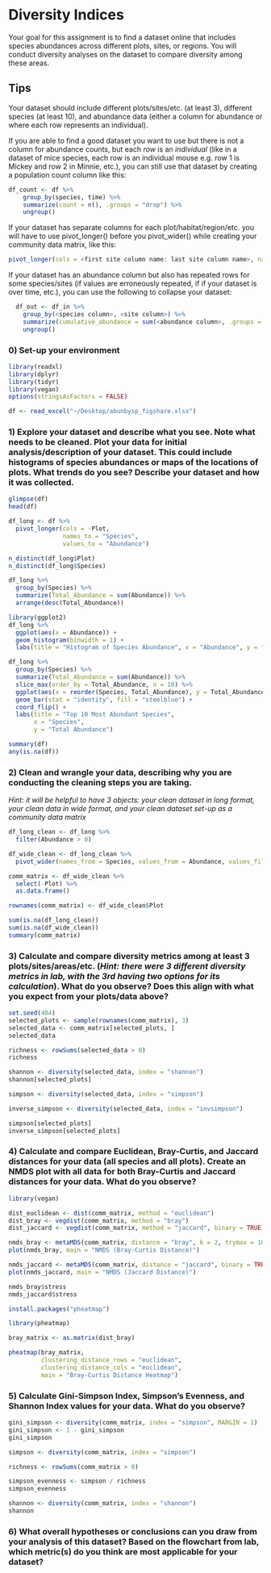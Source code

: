 # Diversity Indices

Your goal for this assignment is to find a dataset online that includes species abundances across different plots, sites, or regions. You will conduct diversity analyses on the dataset to compare diversity among these areas.

::: callout-note
## Tips

Your dataset should include different plots/sites/etc. (at least 3), different species (at least 10), and abundance data (either a column for abundance or where each row represents an individual).

If you are able to find a good dataset you want to use but there is not a column for abundance counts, but each *row* is an *individual* (like in a dataset of mice species, each row is an individual mouse e.g. row 1 is Mickey and row 2 in Minnie, etc.), you can still use that dataset by creating a population count column like this:

``` r
df_count <- df %>% 
    group_by(species, time) %>% 
    summarize(count = n(), .groups = "drop") %>%
    ungroup()
```

If your dataset has separate columns for each plot/habitat/region/etc. you will have to use pivot_longer() before you pivot_wider() while creating your community data matrix, like this:

``` r
pivot_longer(cols = <first site column name: last site column name>, names_to = "Sites", values_to = "Abundance", values_drop_na = TRUE)
```

If your dataset has an abundance column but also has repeated rows for some species/sites (if values are erroneously repeated, if if your dataset is over time, etc.), you can use the following to collapse your dataset:

``` r
  df_out <- df_in %>%
    group_by(<species column>, <site column>) %>%
    summarize(cumulative_abundance = sum(<abundance column>, .groups = "drop") %>%
    ungroup()
```
:::

### 0) Set-up your environment
```r
library(readxl)
library(dplyr)
library(tidyr)
library(vegan)
options(stringsAsFactors = FALSE)

df <- read_excel("~/Desktop/abunbysp_figshare.xlsx")
```

### 1) Explore your dataset and describe what you see. Note what needs to be cleaned. Plot your data for initial analysis/description of your dataset. This could include histograms of species abundances or maps of the locations of plots. What trends do you see? Describe your dataset and how it was collected.

```r
glimpse(df)
head(df)
```
```r
df_long <- df %>%
  pivot_longer(cols = -Plot,
               names_to = "Species",
               values_to = "Abundance")

n_distinct(df_long$Plot)
n_distinct(df_long$Species)
```
```r
df_long %>%
  group_by(Species) %>%
  summarize(Total_Abundance = sum(Abundance)) %>%
  arrange(desc(Total_Abundance))
```
```r
library(ggplot2)
df_long %>%
  ggplot(aes(x = Abundance)) +
  geom_histogram(binwidth = 1) +
  labs(title = "Histogram of Species Abundance", x = "Abundance", y = "Frequency")
```
```r
df_long %>%
  group_by(Species) %>%
  summarize(Total_Abundance = sum(Abundance)) %>%
  slice_max(order_by = Total_Abundance, n = 10) %>%
  ggplot(aes(x = reorder(Species, Total_Abundance), y = Total_Abundance)) +
  geom_bar(stat = "identity", fill = "steelblue") +
  coord_flip() +
  labs(title = "Top 10 Most Abundant Species",
       x = "Species",
       y = "Total Abundance")
```

```r
summary(df)
any(is.na(df))
```
```{=plain}
My dataset contains species abundance data from over 151 forest plots, some of which were  recorded for over 19 different tree species. Each row in the data is representative for a single plot while each column (besides the plot name) corresponds to a tree species with its values representing the number of individuals there were observed in that plot.

Breaking down the data, the initial exploration had revealed a strong right-skew in abundance distribution. Most species typically have low/zero abundances in the majority of plots with an exception being a few species (especially Fagus sylvatica being highly dominant in this case) -> indicative of high species richness but low evenness across the plots. 

Abundance histogram confirmed that the majority of values are concentrated at the low end. Bar plot further showed that the Fagus sylvatica and Buxus sempervirens were the most abundant species overall.

In general, my dataset appears to be clean with no missing values and is likely collected through forest plot sampling (individual treescounted within defined areas to estimate species abundances and community composition).
```
### 2) Clean and wrangle your data, describing why you are conducting the cleaning steps you are taking.

*Hint: it will be helpful to have 3 objects: your clean dataset in long format, your clean data in wide format, and your clean dataset set-up as a community data matrix*

```r
df_long_clean <- df_long %>%
  filter(Abundance > 0)
```

```r
df_wide_clean <- df_long_clean %>%
  pivot_wider(names_from = Species, values_from = Abundance, values_fill = 0)
```

```{=plain}
Filtered out rows where abundance was zero in order to reduce noise and focus more on species that were actually present in plots. Then, reshaped the data back to wide format in order to create a table where each row is a plot and each column is a species (diversity analysis functions).
```

```r
comm_matrix <- df_wide_clean %>%
  select(-Plot) %>%
  as.data.frame()

rownames(comm_matrix) <- df_wide_clean$Plot
```

```{=plain}
Community data matrix formatted with plots as rows and species as columns (containing abundance values) --> diversity index calculations and other community ecology analyses
```

```r
sum(is.na(df_long_clean))
sum(is.na(df_wide_clean))
summary(comm_matrix)
```

```{=plain}
A final check was then performed for missing values or any formatting issues in the cleaned datasets --> helps confirm that all transformation steps were successful and that the data is ready for analysis
```
### 3) Calculate and compare diversity metrics among at least 3 plots/sites/areas/etc. (*Hint: there were 3 different diversity metrics in lab, with the 3rd having two options for its calculation*). What do you observe? Does this align with what you expect from your plots/data above?

```r
set.seed(404) 
selected_plots <- sample(rownames(comm_matrix), 3)
selected_data <- comm_matrix[selected_plots, ]
selected_data
```

```r
richness <- rowSums(selected_data > 0)
richness
```

```r
shannon <- diversity(selected_data, index = "shannon")
shannon[selected_plots]
```

```r
simpson <- diversity(selected_data, index = "simpson")

inverse_simpson <- diversity(selected_data, index = "invsimpson")

simpson[selected_plots]
inverse_simpson[selected_plots]
```

```{=plain}
For this part of the assignment, I calculated three diversity metrics (species richness, Shannon index, and Simpson index) for three forest plots. FSAVs06 and FSDJs02 both presented to having low richness (2 species) and very low diversity scores which were driven by the dominance of a single species, Fagus sylvatica. FSCJs07 then presented to have higher richness (4 species) and much higher Shannon and Simpson values (more even and balanced species distribution).

Results here align well with the patterns observed earlier in the abundance plots and confirms that high total abundance doesn't always mean high diversity.
```
### 4) Calculate and compare Euclidean, Bray-Curtis, and Jaccard distances for your data (all species and all plots). Create an NMDS plot with all data for both Bray-Curtis and Jaccard distances for your data. What do you observe?

```r
library(vegan)

dist_euclidean <- dist(comm_matrix, method = "euclidean")
dist_bray <- vegdist(comm_matrix, method = "bray")
dist_jaccard <- vegdist(comm_matrix, method = "jaccard", binary = TRUE)
```

```r
nmds_bray <- metaMDS(comm_matrix, distance = "bray", k = 2, trymax = 100)
plot(nmds_bray, main = "NMDS (Bray-Curtis Distance)")
```

```r
nmds_jaccard <- metaMDS(comm_matrix, distance = "jaccard", binary = TRUE, k = 2, trymax = 100)
plot(nmds_jaccard, main = "NMDS (Jaccard Distance)")
```

```r
nmds_bray$stress
nmds_jaccard$stress
```

```r
install.packages("pheatmap")

library(pheatmap)

bray_matrix <- as.matrix(dist_bray)

pheatmap(bray_matrix,
         clustering_distance_rows = "euclidean",
         clustering_distance_cols = "euclidean",
         main = "Bray-Curtis Distance Heatmap")
```

```{=plain}
For this part of the assignment now, I observed clear variation in the community composition across the forest plots. In my Bray-Curtis and Jaccard distance metrics, they revealed that while many plots shared similar species (especially due to dominant species), there was still considerable variation between others (particularly in species presence/absence). The NMDS plots showed moderate clustering among plots (signs of overlapping communities) with some of them showing clear outliers that were likely driven by rare species/highly uneven distributions. The stress values (Bray-Curtis = 0.236, Jaccard = 0.189) then indicated the ordinations are fairly reliable.

Furthering these observations, I also visualized the Bray-Curtis distance matrix as a heatmap shown above which simply also supported this pattern. Here, large sections of moderately similar plots (yellow/light blue) with pockets of dissimilar plots (red) were scattered throughout. 

Overall, while some forest plots are compositionally similar, others were distinct --> reflective of the differences in microhabitat/succession stage/disturbance history.
```
### 5) Calculate Gini-Simpson Index, Simpson's Evenness, and Shannon Index values for your data. What do you observe?

```r
gini_simpson <- diversity(comm_matrix, index = "simpson", MARGIN = 1)
gini_simpson <- 1 - gini_simpson
gini_simpson
```

```r
simpson <- diversity(comm_matrix, index = "simpson")

richness <- rowSums(comm_matrix > 0)

simpson_evenness <- simpson / richness
simpson_evenness
```

```r
shannon <- diversity(comm_matrix, index = "shannon")
shannon
```

```{=plain}
For this part of the assignment now, i observed considerable variation in species diversity as well as community structure across the forest plots. In the Gini-Simpson Index, it showed that while some plots were highly diverse others were more dominated by just 1-2 species. As for the Simpson’s Evenness values, I observed them to being generally low which is indicative that even in species-rich plots, a few species tend to dominate. Lastly, for the Shannon Index values, they simplysupported this pattern with some plots showing high diversity and others near zero (especially where a single species was present_.

Again, these results align with earlier findings from bar plots and NMDS visualizations. They confirm that Fagus sylvatica is often dominant, and while species richness is relatively high overall, evenness is pretty low in many plots. 

(Community structure where biodiversity is present, but unevenly distributed across space)
```
### 6) What overall hypotheses or conclusions can you draw from your analysis of this dataset? Based on the flowchart from lab, which metric(s) do you think are most applicable for your dataset?

```{=plain}
From the analysis conducted for this assignment, I can conclude that the forest plots in this dataset exhibited more moderate to high species richness but generally low evenness, with a small number of dominant species (particularly Fagus sylvatica) shaping the structure of many communities. While some plots though did contain a balanced mix of species, others are heavily skewed toward one, resulting in lower diversity scores.

From my Bray-Curtis and Shannon Index analysis, they were especially informative. On one hand, the Bray-Curtis captured differences in species abundance across plots. And on the other, thethe Shannon Index reflected both richness and evenness, boht of which help in identifing more balanced communities.

Overall, the entire analysis suggests that while this forest ecosystem supports many species, its biodiversity is unevenly distributed (likely due to ecological factors; Ex: succession, disturbance, competitive dominance). 
```
